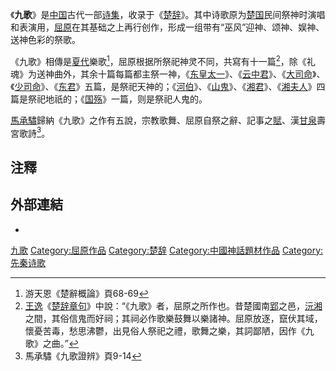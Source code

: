 {{Other_uses}}
《'''九歌'''》是[[中国|中国]]古代一部[[诗集|诗集]]，收录于《[[楚辞|楚辞]]》。其中诗歌原为[[楚国|楚国]]民间祭神时演唱和表演用，[[屈原|屈原]]在其基础之上再行创作，形成一组带有“巫风”迎神、颂神、娱神、送神色彩的祭歌。

《九歌》相傳是[[夏代|夏代]]樂歌<ref>游天恩《楚辭概論》頁68-69</ref>，屈原根据所祭祀神灵不同，共寫有十一篇<ref>[[王逸|王逸]]《[[楚辞章句|楚辞章句]]》中說：“《九歌》者，屈原之所作也。昔楚國南[[郢|郢]]之邑，[[沅江|沅]][[湘江|湘]]之間，其俗信鬼而好祠；其祠必作歌樂鼓舞以樂諸神。屈原放逐，竄伏其域，懷憂苦毒，愁思沸鬱，出見俗人祭祀之禮，歌舞之樂，其詞鄙陋，因作《九歌》之曲。”</ref>，除《礼魂》为送神曲外，其余十篇每篇都主祭一神，《[[东皇太一|东皇太一]]》、《[[云中君|云中君]]》、《[[大司命|大司命]]》、《[[少司命|少司命]]》、《[[东君|东君]]》五篇，是祭祀天神的；《[[河伯|河伯]]》、《[[山鬼|山鬼]]》、《[[湘君|湘君]]》、《[[湘夫人|湘夫人]]》四篇是祭祀地祇的；《[[国殇|国殇]]》一篇，则是祭祀人鬼的。

[[馬承驌|馬承驌]]歸納《九歌》之作有五說，宗教歌舞、屈原自祭之辭、記事之[[賦|賦]]、漢[[甘泉宫遗址|甘泉]]壽宮歌詩<ref>馬承驌《九歌證辨》頁9-14</ref>。
{{Wide_image|'The Nine Songs', detail of ink on paper handscroll by Zhang Wo, 1361, Cleveland Museum of Art.jpg|1200px|九歌图（局部），[[张渥|张渥]]|dir=rtl }}

== 注釋 ==
{{Reflist}}

== 外部連結 ==
*{{Wikisource-inline}}

{{九歌}}
{{楚辞}}
[[Category:九歌|]]
[[Category:屈原作品|Category:屈原作品]]
[[Category:楚辞|Category:楚辞]]
[[Category:中國神話題材作品|Category:中國神話題材作品]]
[[Category:先秦诗歌|Category:先秦诗歌]]